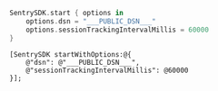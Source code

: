 ```swift
SentrySDK.start { options in
    options.dsn = "___PUBLIC_DSN___"
    options.sessionTrackingIntervalMillis = 60000
}
```

```objc
[SentrySDK startWithOptions:@{
    @"dsn": @"___PUBLIC_DSN___",
    @"sessionTrackingIntervalMillis": @60000
}];
```
